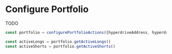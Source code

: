 # Configure Portfolio

TODO

```ts {1}
const portfolio = configurePortfolioActions({hyperdriveAddress, hyperdriveMathAddress, queryClient})

const activeLongs = portfolio.getActiveLongs()
const activeShorts = portfolio.getActiveShorts()
```